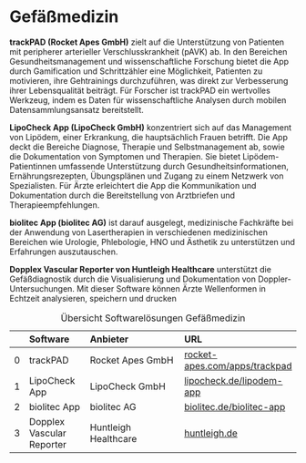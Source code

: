 # Gefäßmedizin

**trackPAD (Rocket Apes GmbH)** zielt auf die Unterstützung von Patienten mit peripherer arterieller Verschlusskrankheit (pAVK) ab. In den Bereichen Gesundheitsmanagement und wissenschaftliche Forschung bietet die App durch Gamification und Schrittzähler eine Möglichkeit, Patienten zu motivieren, ihre Gehtrainings durchzuführen, was direkt zur Verbesserung ihrer Lebensqualität beiträgt. Für Forscher ist trackPAD ein wertvolles Werkzeug, indem es Daten für wissenschaftliche Analysen durch mobilen Datensammlungsansatz bereitstellt.

**LipoCheck App (LipoCheck GmbH)** konzentriert sich auf das Management von Lipödem, einer Erkrankung, die hauptsächlich Frauen betrifft. Die App deckt die Bereiche Diagnose, Therapie und Selbstmanagement ab, sowie die Dokumentation von Symptomen und Therapien. Sie bietet Lipödem-Patientinnen umfassende Unterstützung durch Gesundheitsinformationen, Ernährungsrezepten, Übungsplänen und Zugang zu einem Netzwerk von Spezialisten. Für Ärzte erleichtert die App die Kommunikation und Dokumentation durch die Bereitstellung von Arztbriefen und Therapieempfehlungen.

**biolitec App (biolitec AG)** ist darauf ausgelegt, medizinische Fachkräfte bei der Anwendung von Lasertherapien in verschiedenen medizinischen Bereichen wie Urologie, Phlebologie, HNO und Ästhetik zu unterstützen und Erfahrungen auszutauschen.

**Dopplex Vascular Reporter von Huntleigh Healthcare** unterstützt die Gefäßdiagnostik durch die Visualisierung und Dokumentation von Doppler-Untersuchungen. Mit dieser Software können Ärzte Wellenformen in Echtzeit analysieren, speichern und drucken

|    | Software         | Anbieter                          | URL                |
|---:|:-----------------|:----------------------------------|:-------------------|
|  0 | trackPAD         | Rocket Apes GmbH                  | [rocket-apes.com/apps/trackpad](https://rocket-apes.com/apps/trackpad) |
|  1 | LipoCheck App    | LipoCheck GmbH                    | [lipocheck.de/lipodem-app](https://www.lipocheck.de/lipodem-app) |
|  2 | biolitec App     | biolitec AG                       | [biolitec.de/biolitec-app](https://www.biolitec.de/unternehmen/biolitec-app.html) |
|  3 | Dopplex Vascular Reporter | Huntleigh Healthcare | [huntleigh.de](www.huntleigh.de/product-category/dopplex-gefasdiagnostik/dokumentation-und-berichterstattung/) |

: Übersicht Softwarelösungen Gefäßmedizin
